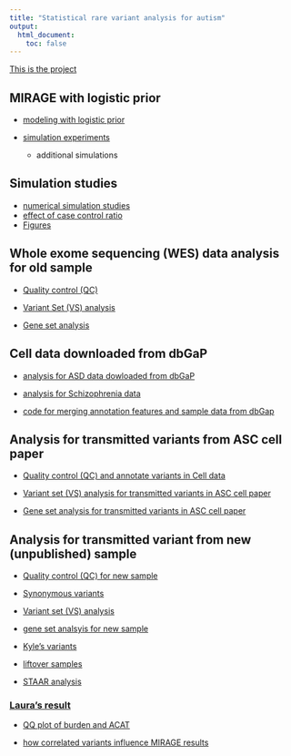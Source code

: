 ```yaml
---
title: "Statistical rare variant analysis for autism"
output:
  html_document:
    toc: false
---
```



[This is the project][project]


## MIRAGE with logistic prior 

* [modeling with logistic prior](model_logistic_prior.html)
* [simulation experiments](simulation_logistic_prior.html)

   - additional simulations

 
## Simulation studies  
 
* [numerical simulation studies](simulation-study.html) 
* [effect of case control ratio](effect_case_control_ratio.html)
* [Figures](Figures.html)

## Whole exome sequencing (WES) data analysis for old sample  

* [Quality control (QC)](ASD.html)


* [Variant Set (VS) analysis](variant_set_analysis.html)

* [Gene set analysis](GeneSetAnalysis.html)


## Cell data downloaded from dbGaP 


* [analysis for ASD data dowloaded from dbGaP](ASD_dbGaP.html) 
 
* [analysis for Schizophrenia data](SCZ-analysis.html) 

* [code for merging annotation features and sample data from dbGap](ASD_dbGaP_code.html)


## Analysis for transmitted variants from ASC cell paper 

* [Quality control (QC) and annotate variants in Cell data](ASC_cell_data.html)

* [Variant set (VS) analysis for transmitted variants in ASC cell paper](VS-ASC.html)

* [Gene set analysis for transmitted variants in ASC cell paper](gene_set_analysis_cell_data.html)


## Analysis for transmitted variant from new (unpublished) sample 

* [Quality control (QC) for new sample](ASC_new_sample.html)

* [Synonymous variants](ASC_new_sample_syn_var.html)

* [Variant set (VS) analysis](ASC_new_sample_variant_set.html)

* [gene set analsyis for new sample](ASC_new_sample_gene_set.html)

* [Kyle's variants](variant_from_kyle.html)

* [liftover samples](liftover_files.html)

* [STAAR analysis](staar_analysis.html)

###  [Laura's result](Laura_analysis.html)

* [QQ plot of burden and ACAT](qqplot_burden_acat.html)

* [how correlated variants influence MIRAGE results](correlated_variants_analysis.html)



[project]: https://www.dropbox.com/home/RareVariantProject?preview=RareVariant.pdf
[rmarkdown]: http://rmarkdown.rstudio.com/rmarkdown_websites.htm
[rstudio]: https://www.rstudio.com/products/rstudio/download/preview/
